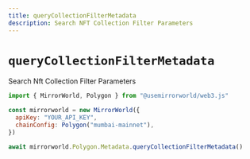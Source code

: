 ```yaml
---
title: queryCollectionFilterMetadata
description: Search NFT Collection Filter Parameters
---
```


# `queryCollectionFilterMetadata`

Search Nft Collection Filter Parameters

```js
import { MirrorWorld, Polygon } from "@usemirrorworld/web3.js"

const mirrorworld = new MirrorWorld({
  apiKey: "YOUR_API_KEY",
  chainConfig: Polygon("mumbai-mainnet"),
})

await mirrorworld.Polygon.Metadata.queryCollectionFilterMetadata()
```
